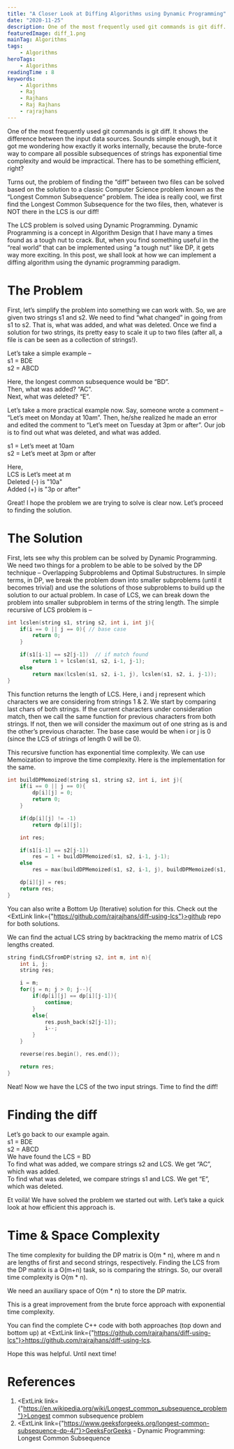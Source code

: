 ```yaml
---
title: "A Closer Look at Diffing Algorithms using Dynamic Programming"
date: "2020-11-25"
description: One of the most frequently used git commands is git diff. How does it work internally? The brute-force way to compare all possible subsequences of strings has exponential time complexity. There has to be something more efficient, right?
featuredImage: diff_1.png
mainTag: Algorithms
tags:
    - Algorithms
heroTags:
    - Algorithms
readingTime : 8
keywords:
    - Algorithms
    - Raj
    - Rajhans
    - Raj Rajhans
    - rajrajhans
---
```


One of the most frequently used git commands is git diff. It shows the difference between the input data sources. Sounds simple enough, but it got me wondering how exactly it works internally, because the brute-force way to compare all possible subsequences of strings has exponential time complexity and would be impractical. There has to be something efficient, right?

Turns out, the problem of finding the “diff” between two files can be solved based on the solution to a classic Computer Science problem known as the “Longest Common Subsequence” problem. The idea is really cool, we first find the Longest Common Subsequence for the two files, then, whatever is NOT there in the LCS is our diff!

The LCS problem is solved using Dynamic Programming. Dynamic Programming is a concept in Algorithm Design that I have many a times found as a tough nut to crack. But, when you find something useful in the “real world” that can be implemented using “a tough nut” like DP, it gets way more exciting.
In this post, we shall look at how we can implement a diffing algorithm using the dynamic programming paradigm.

# The Problem

First, let’s simplify the problem into something we can work with. So, we are given two strings s1 and s2. We need to find “what changed” in going from s1 to s2. That is, what was added, and what was deleted. Once we find a solution for two strings, its pretty easy to scale it up to two files (after all, a file is can be seen as a collection of strings!).

Let’s take a simple example –<br/>
s1 = BDE<br/>
s2 = ABCD

Here, the longest common subsequence would be “BD”. <br/>Then, what was added? “AC”. <br/>Next, what was deleted? “E”.

Let’s take a more practical example now. Say, someone wrote a comment – “Let’s meet on Monday at 10am”. Then, he/she realized he made an error and edited the comment to “Let’s meet on Tuesday at 3pm or after”. Our job is to find out what was deleted, and what was added.

s1 = Let’s meet at 10am<br/>
s2 = Let’s meet at 3pm or after

Here,<br/>
LCS is Let’s meet at m<br/>
Deleted (-) is "10a"<br/>
Added   (+) is "3p or after"

Great! I hope the problem we are trying to solve is clear now. Let’s proceed to finding the solution.

# The Solution

First, lets see why this problem can be solved by Dynamic Programming. We need two things for a problem to be able to be solved by the DP technique – Overlapping Subproblems and Optimal Substructures. In simple terms, in DP, we break the problem down into smaller subproblems (until it becomes trivial) and use the solutions of those subproblems to build up the solution to our actual problem. In case of LCS, we can break down the problem into smaller subproblem in terms of the string length. The simple recursive of LCS problem is –

```cpp
int lcslen(string s1, string s2, int i, int j){
    if(i == 0 || j == 0){ // base case
        return 0;
    }

    if(s1[i-1] == s2[j-1])  // if match found
        return 1 + lcslen(s1, s2, i-1, j-1);
    else
        return max(lcslen(s1, s2, i-1, j), lcslen(s1, s2, i, j-1));
}
```

This function returns the length of LCS. Here, i and j represent which characters we are considering from strings 1 & 2. We start by comparing last chars of both strings. If the current characters under consideration match, then we call the same function for previous characters from both strings. If not, then we will consider the maximum out of one string as is and the other’s previous character. The base case would be when i or j is 0 (since the LCS of strings of length 0 will be 0).

This recursive function has exponential time complexity. We can use Memoization to improve the time complexity. Here is the implementation for the same.

```cpp
int buildDPMemoized(string s1, string s2, int i, int j){
    if(i == 0 || j == 0){
        dp[i][j] = 0;
        return 0;
    }

    if(dp[i][j] != -1)
        return dp[i][j];

    int res;

    if(s1[i-1] == s2[j-1])
        res = 1 + buildDPMemoized(s1, s2, i-1, j-1);
    else
        res = max(buildDPMemoized(s1, s2, i-1, j), buildDPMemoized(s1, s2, i, j-1));

    dp[i][j] = res;
    return res;
}
```

You can also write a Bottom Up (Iterative) solution for this. Check out the <ExtLink link={"https://github.com/rajrajhans/diff-using-lcs"}>github repo</ExtLink> for both solutions.

We can find the actual LCS string by backtracking the memo matrix of LCS lengths created.

```cpp
string findLCSfromDP(string s2, int m, int n){
    int i, j;
    string res;

    i = m;
    for(j = n; j > 0; j--){
        if(dp[i][j] == dp[i][j-1]){
            continue;
        }
        else{
            res.push_back(s2[j-1]);
            i--;
        }
    }

    reverse(res.begin(), res.end());

    return res;
}
```

Neat! Now we have the LCS of the two input strings. Time to find the diff!

# Finding the diff

Let’s go back to our example again.<br/>
s1 = BDE<br/>
s2 = ABCD<br/>
We have found the LCS = BD<br/>
To find what was added, we compare strings s2 and LCS. We get “AC”, which was added.<br/>
To find what was deleted, we compare strings s1 and LCS. We get “E”, which was deleted.<br/>

Et voilà! We have solved the problem we started out with. Let’s take a quick look at how efficient this approach is.

# Time & Space Complexity

The time complexity for building the DP matrix is O(m \* n), where m and n are lengths of first and second strings, respectively. Finding the LCS from the DP matrix is a O(m+n) task, so is comparing the strings. So, our overall time complexity is O(m \* n).

We need an auxiliary space of O(m * n) to store the DP matrix.

This is a great improvement from the brute force approach with exponential time complexity.

You can find the complete C++ code with both approaches (top down and bottom up) at <ExtLink link={"https://github.com/rajrajhans/diff-using-lcs"}>https://github.com/rajrajhans/diff-using-lcs</ExtLink>.

Hope this was helpful. Until next time!

# References
1. <ExtLink link={"https://en.wikipedia.org/wiki/Longest_common_subsequence_problem"}>Longest common subsequence problem</ExtLink>
2. <ExtLink link={"https://www.geeksforgeeks.org/longest-common-subsequence-dp-4/"}>GeeksForGeeks - Dynamic Programming: Longest Common Subsequence</ExtLink>